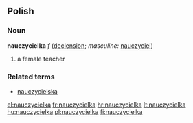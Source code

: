==Polish==
===Noun===
'''nauczycielka''' ''f'' ([[Wiktionary Appendix:Polish hard feminine noun declension|declension]]; ''masculine:'' [[nauczyciel]])
# a female teacher 

===Related terms===
*[[nauczycielska]]

[[el:nauczycielka]]
[[fr:nauczycielka]]
[[hr:nauczycielka]]
[[lt:nauczycielka]]
[[hu:nauczycielka]]
[[pl:nauczycielka]]
[[fi:nauczycielka]]